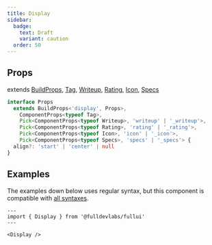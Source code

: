 ```yaml
---
title: Display
sidebar: 
  badge:
    text: Draft
    variant: caution
  order: 50
---
```


## Props
extends [BuildProps](/guides/components), [Tag](/components/tag), [Writeup](/components/writeup), [Rating](/components/rating), [Icon](/components/icon), [Specs](/components/specs)
```ts
interface Props
  extends BuildProps<'display', Props>,
    ComponentProps<typeof Tag>,
    Pick<ComponentProps<typeof Writeup>, 'writeup' | '_writeup'>,
    Pick<ComponentProps<typeof Rating>, 'rating' | '_rating'>,
    Pick<ComponentProps<typeof Icon>, 'icon' | '_icon'>,
    Pick<ComponentProps<typeof Specs>, 'specs' | '_specs'> {
  align?: 'start' | 'center' | null
}
```

## Examples
The examples down below uses regular syntax, but this component is compatible with [all syntaxes](/guides/components#syntax).

```astro live
---
import { Display } from '@fulldevlabs/fullui'
---

<Display />
```